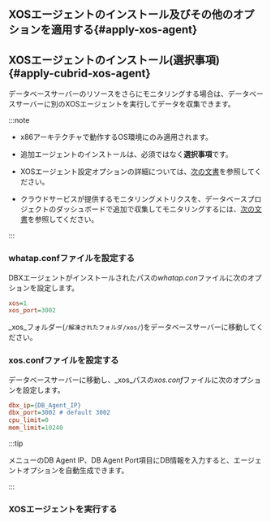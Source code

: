 <section>

<Xclude product="cubrid,cubrid-v1">

## XOSエージェントのインストール及びその他のオプションを適用する{#apply-xos-agent}

</Xclude>

<InDoc product="cubrid,cubrid-v1">

## XOSエージェントのインストール(選択事項) {#apply-cubrid-xos-agent}

</InDoc>

データベースサーバーのリソースをさらにモニタリングする場合は、データベースサーバーに別のXOSエージェントを実行してデータを収集できます。

:::note

- x86アーキテクチャで動作するOS環境にのみ適用されます。

- 追加エージェントのインストールは、必須ではなく**選択事項**です。

<Xclude product="oracle-pro">

- XOSエージェント設定オプションの詳細については、[次の文書](agent-xos-settings)を参照してください。

</Xclude>

<InDoc product="postgresql,mysql,oracle,mssql">

- クラウドサービスが提供するモニタリングメトリクスを、データベースプロジェクトのダッシュボードで追加で収集してモニタリングするには、[次の文書](cloudsettings)を参照してください。

</InDoc>

:::

<Xclude product="cubrid,cubrid-v1"><ImgLang img='xos-agent.png' desc='' /></Xclude>

<InDoc product="cubrid,cubrid-v1"><ImgLang img='xos-agent-cubrid.png' desc='' /></InDoc>

### whatap.confファイルを設定する

DBXエージェントがインストールされたパスの*whatap.con*ファイルに次のオプションを設定します。

```ini title='whatap.conf'
xos=1
xos_port=3002
```

_xos_フォルダー(`/解凍されたフォルダ/xos/`)をデータベースサーバーに移動してください。

### xos.confファイルを設定する

データベースサーバーに移動し、_xos_パスの*xos.conf*ファイルに次のオプションを設定します。

```ini title='xos.conf'
dbx_ip={DB_Agent_IP}
dbx_port=3002 # default 3002
cpu_limit=0
mem_limit=10240
```

:::tip

<Cmdname sid="side_agentInstall" className="uitext" />メニューの<UI>DB Agent IP</UI>、<UI>DB Agent Port</UI>項目にDB情報を入力すると、エージェントオプションを自動生成できます。

:::

### XOSエージェントを実行する


<Xclude product="mssql,mssql-v1,tibero,redis,mongodb">

<Tabs groupId='os'>
<TabItem value='linux' label='Linux' default>

<Xoslinux/>

</TabItem>
<TabItem value='windows' label='Windows'>

<Xoswindows/>

</TabItem>
</Tabs>

</Xclude>

<InDoc product="mssql,mssql-v1">

<Tabs groupId='os'>
<TabItem value='windows' label='Windows'>

<Xoswindows/>

</TabItem>
<TabItem value='linux' label='Linux' default>

<Xoslinux/>

</TabItem>
</Tabs>

</InDoc>

<InDoc product="tibero,redis,mongodb">

<Xoslinux/>

</InDoc>

</section>
